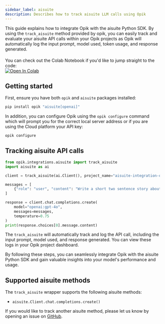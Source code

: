 ```yaml
---
sidebar_label: aisuite
description: Describes how to track aisuite LLM calls using Opik
---
```


This guide explains how to integrate Opik with the aisuite Python SDK. By using the `track_aisuite` method provided by opik, you can easily track and evaluate your aisuite API calls within your Opik projects as Opik will automatically log the input prompt, model used, token usage, and response generated.

<div style="display: flex; align-items: center; flex-wrap: wrap; margin: 20px 0;">
  <span style="margin-right: 10px;">
    You can check out the Colab Notebook if you'd like to jump straight to the code:
  </span>
  <a
    href="https://colab.research.google.com/github/comet-ml/opik/blob/main/apps/opik-documentation/documentation/docs/cookbook/aisuite.ipynb"
    target="_blank"
    rel="noopener noreferrer"
  >
    <img
      src="https://colab.research.google.com/assets/colab-badge.svg"
      alt="Open In Colab"
      style="vertical-align: middle;"
    />
  </a>
</div>

## Getting started

First, ensure you have both `opik` and `aisuite` packages installed:

```bash
pip install opik "aisuite[openai]"
```

In addition, you can configure Opik using the `opik configure` command which will prompt you for the correct local server address or if you are using the Cloud platform your API key:

```bash
opik configure
```

## Tracking aisuite API calls

```python
from opik.integrations.aisuite import track_aisuite
import aisuite as ai

client = track_aisuite(ai.Client(), project_name="aisuite-integration-demo")

messages = [
    {"role": "user", "content": "Write a short two sentence story about Opik."},
]

response = client.chat.completions.create(
    model="openai:gpt-4o",
    messages=messages,
    temperature=0.75
)
print(response.choices[0].message.content)
```

The `track_aisuite` will automatically track and log the API call, including the input prompt, model used, and response generated. You can view these logs in your Opik project dashboard.

By following these steps, you can seamlessly integrate Opik with the aisuite Python SDK and gain valuable insights into your model's performance and usage.

## Supported aisuite methods

The `track_aisuite` wrapper supports the following aisuite methods:

- `aisuite.Client.chat.completions.create()`

If you would like to track another aisuite method, please let us know by opening an issue on [GitHub](https://github.com/comet-ml/opik/issues).
